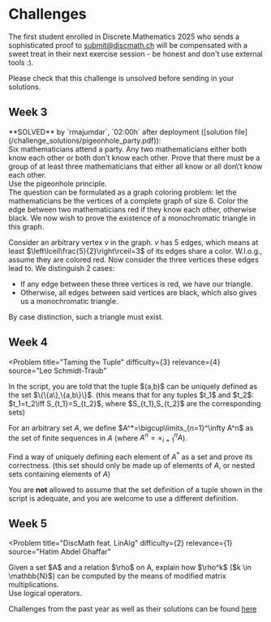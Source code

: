 
# Challenges

The first student enrolled in Discrete Mathematics 2025 who sends a sophisticated proof to [submit@discmath.ch](mailto:submit@discmath.ch) will be compensated with a sweet treat in their next exercise session - be honest and don't use external tools :). 

Please check that this challenge is unsolved before sending in your solutions.


## Week 3

<Callout type='info' emoji="🔓">
**SOLVED** by `rmajumdar`, `02:00h` after deployment ([solution file](/challenge_solutions/pigeonhole_party.pdf)):
<Problem
title="Pigeonhole Party"
difficulty={3}
relevance={2}
source="Leo Schmidt-Traub"
>
<div label="question">
Six mathematicians attend a party. Any two mathematicians either both know each other or both don't know each other. Prove that there must be a group of at least three mathematicians that either all know or all don\'t know each other.
</div>
<div label="hint">
Use the pigeonhole principle.
</div>
<div label="answer">
The question can be formulated as a graph coloring problem: let the mathematicians be the vertices of a complete graph of size 6. Color the edge between two mathematicians red if they know each other, otherwise black. We now wish to prove the existence of a monochromatic triangle in this graph.

Consider an arbitrary vertex $v$ in the graph. $v$ has $5$ edges, which means at least $\left\lceil\frac{5}{2}\right\rceil=3$ of its edges share a color. W.l.o.g., assume they are colored red. Now consider the three vertices these edges lead to. We distinguish 2 cases: 
- If any edge between these three vertices is red, we have our triangle.
- Otherwise, all edges between said vertices are black, which also gives us a monochromatic triangle.

By case distinction, such a triangle must exist.
</div>
</Problem>
</Callout>

## Week 4
<Problem
title="Taming the Tuple"
difficulty={3}
relevance={4}
source="Leo Schmidt-Traub"
>
<div label="question">
In the script, you are told that the tuple $(a,b)$ can be uniquely defined as the set $\{\{a\},\{a,b\}\}$. (this means that for any tuples $t_1$ and $t_2$: $t_1=t_2\iff S_{t_1}=S_{t_2}$, where $S_{t_1},S_{t_2}$ are the corresponding sets)

For an arbitrary set $A$, we define $A^*=\bigcup\limits_{n=1}^\infty A^n$ as the set of finite sequences in $A$ (where $A^n=\times_{i=1}^n A$).

Find a way of uniquely defining each element of $A^*$ as a set and prove its correctness. (this set should only be made up of elements of $A$, or nested sets containing elements of $A$) 

You are **not** allowed to assume that the set definition of a tuple shown in the script is adequate, and you are welcome to use a different definition.
</div>
</Problem>


## Week 5
<Problem
title="DiscMath feat. LinAlg"
difficulty={2}
relevance={1}
source="Hatim Abdel Ghaffar"
>
<div label="question">
Given a set $A$ and a relation $\rho$ on A, explain how $\rho^k$ ($k \in \mathbb{N}$) can be computed by the means of modified matrix multiplications. 
</div>
<div label="hint">
Use logical operators.
</div>
</Problem>

Challenges from the past year as well as their solutions can be found [here](/past_challenges/2024)
